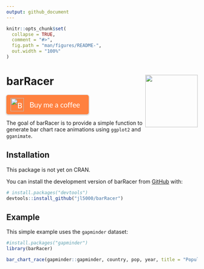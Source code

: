 ```yaml
---
output: github_document
---
```


<!-- README.md is generated from README.Rmd. Please edit that file -->

```r
knitr::opts_chunk$set(
  collapse = TRUE,
  comment = "#>",
  fig.path = "man/figures/README-",
  out.width = "100%"
)
```

# barRacer <img src='man/figures/logo.png' align="right" height="138" />

<!-- badges: start -->
<style>.bmc-button img{width: 35px !important;margin-bottom: 1px !important;box-shadow: none !important;border: none !important;vertical-align: middle !important;}.bmc-button{padding: 7px 5px 7px 10px !important;line-height: 35px !important;height:51px !important;min-width:217px !important;text-decoration: none !important;display:inline-flex !important;color:#ffffff !important;background-color:#FF813F !important;border-radius: 5px !important;border: 1px solid transparent !important;padding: 7px 5px 7px 10px !important;font-size: 20px !important;letter-spacing:-0.08px !important;box-shadow: 0px 1px 2px rgba(190, 190, 190, 0.5) !important;-webkit-box-shadow: 0px 1px 2px 2px rgba(190, 190, 190, 0.5) !important;margin: 0 auto !important;font-family:'Lato', sans-serif !important;-webkit-box-sizing: border-box !important;box-sizing: border-box !important;-o-transition: 0.3s all linear !important;-webkit-transition: 0.3s all linear !important;-moz-transition: 0.3s all linear !important;-ms-transition: 0.3s all linear !important;transition: 0.3s all linear !important;}.bmc-button:hover, .bmc-button:active, .bmc-button:focus {-webkit-box-shadow: 0px 1px 2px 2px rgba(190, 190, 190, 0.5) !important;text-decoration: none !important;box-shadow: 0px 1px 2px 2px rgba(190, 190, 190, 0.5) !important;opacity: 0.85 !important;color:#ffffff !important;}</style><link href="https://fonts.googleapis.com/css?family=Lato&subset=latin,latin-ext" rel="stylesheet"><a class="bmc-button" target="_blank" href="https://www.buymeacoffee.com/ryBS4OP"><img src="https://cdn.buymeacoffee.com/buttons/bmc-new-btn-logo.svg" alt="Buy me a coffee"><span style="margin-left:15px;font-size:19px !important;">Buy me a coffee</span></a>
<!-- badges: end -->

The goal of barRacer is to provide a simple function to generate bar chart race animations using `ggplot2` and `gganimate`.

## Installation

This package is not yet on CRAN.

You can install the development version of barRacer from [GitHub](https://github.com/) with:

```r
# install.packages("devtools")
devtools::install_github("jl5000/barRacer")
```

## Example
  
This simple example uses the `gapminder` dataset:

```r
#install.packages("gapminder")
library(barRacer)

bar_chart_race(gapminder::gapminder, country, pop, year, title = "Population over time")
```

